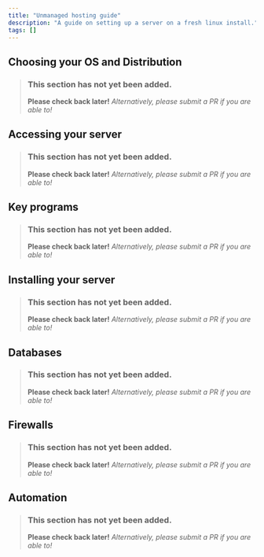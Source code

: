 ```yaml
---
title: "Unmanaged hosting guide"
description: "A guide on setting up a server on a fresh linux install."
tags: []
---
```


## Choosing your OS and Distribution
> ### This section has not yet been added.
> **Please check back later!** *Alternatively, please submit a PR if you are able to!*

## Accessing your server
> ### This section has not yet been added.
> **Please check back later!** *Alternatively, please submit a PR if you are able to!*
<v comment="Most hosts give ssh, sftp, scp, etc; explain how to connect for first time." />

## Key programs
> ### This section has not yet been added.
> **Please check back later!** *Alternatively, please submit a PR if you are able to!*
<v comment="Text editors, package managers, and multiplexers." />

## Installing your server
> ### This section has not yet been added.
> **Please check back later!** *Alternatively, please submit a PR if you are able to!*
<v comment="Startup scripts, wgetting stuff, etc." />

## Databases
> ### This section has not yet been added.
> **Please check back later!** *Alternatively, please submit a PR if you are able to!*
<v comment="How to install something like maria." />

## Firewalls
> ### This section has not yet been added.
> **Please check back later!** *Alternatively, please submit a PR if you are able to!*
<v comment="Probably iptables." />

## Automation
> ### This section has not yet been added.
> **Please check back later!** *Alternatively, please submit a PR if you are able to!*
<v comment="Stuff like lgsm, cron, possibly docker" />
